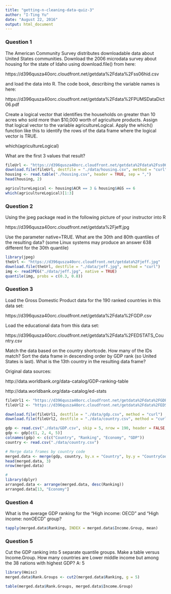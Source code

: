 ```yaml
---
title: "getting-n-cleaning-data-quiz-3"
author: "I-Ting Yu"
date: "August 22, 2016"
output: html_document
---
```


### Question 1

The American Community Survey distributes downloadable data about United States communities. Download the 2006 microdata survey about housing for the state of Idaho using download.file() from here:

https://d396qusza40orc.cloudfront.net/getdata%2Fdata%2Fss06hid.csv

and load the data into R. The code book, describing the variable names is here:

https://d396qusza40orc.cloudfront.net/getdata%2Fdata%2FPUMSDataDict06.pdf

Create a logical vector that identifies the households on greater than 10 acres who sold more than $10,000 worth of agriculture products. Assign that logical vector to the variable agricultureLogical. Apply the which() function like this to identify the rows of the data frame where the logical vector is TRUE.

which(agricultureLogical)

What are the first 3 values that result?

```r
fileUrl <- "https://d396qusza40orc.cloudfront.net/getdata%2Fdata%2Fss06hid.csv"
download.file(fileUrl, destfile = "./data/housing.csv", method = "curl")
housing <- read.table("./housing.csv", header = TRUE, sep = ",")
head(housing, 2)

agricultureLogical <- housing$ACR == 3 & housing$AGS == 6
which(agricultureLogical)[1:3]
```

### Question 2
Using the jpeg package read in the following picture of your instructor into R

https://d396qusza40orc.cloudfront.net/getdata%2Fjeff.jpg

Use the parameter native=TRUE. What are the 30th and 80th quantiles of the resulting data? (some Linux systems may produce an answer 638 different for the 30th quantile)

```r
library(jpeg)
theUrl <- "https://d396qusza40orc.cloudfront.net/getdata%2Fjeff.jpg"
download.file(theUrl, destfile = "./data/jeff.jpg", method = "curl")
img <- readJPEG("./data/jeff.jpg", native = TRUE)
quantile(img, probs = c(0.3, 0.8))
```

### Question 3
Load the Gross Domestic Product data for the 190 ranked countries in this data set:

https://d396qusza40orc.cloudfront.net/getdata%2Fdata%2FGDP.csv

Load the educational data from this data set:

https://d396qusza40orc.cloudfront.net/getdata%2Fdata%2FEDSTATS_Country.csv

Match the data based on the country shortcode. How many of the IDs match? Sort the data frame in descending order by GDP rank (so United States is last). What is the 13th country in the resulting data frame?

Original data sources:

http://data.worldbank.org/data-catalog/GDP-ranking-table

http://data.worldbank.org/data-catalog/ed-stats

```r
fileUrl1 <- "https://d396qusza40orc.cloudfront.net/getdata%2Fdata%2FGDP.csv"
fileUrl2 <- "https://d396qusza40orc.cloudfront.net/getdata%2Fdata%2FEDSTATS_Country.csv"

download.file(fileUrl1, destfile = "./data/gdp.csv", method = "curl")
download.file(fileUrl2, destfile = "./data/country.csv", method = "curl")

gdp <- read.csv("./data/GDP.csv", skip = 5, nrow = 190, header = FALSE, stringsAsFactors = FALSE)
gdp <- gdp[c(1, 2, 4, 5)]
colnames(gdp) <- c(c("Country", "Ranking", "Economy", "GDP"))
country <- read.csv("./data/country.csv")

# Merge data frames by country code
merged.data <- merge(gdp, country, by.x = "Country", by.y = "CountryCode")
head(merged.data, 3)
nrow(merged.data)

# 
library(dplyr)
arranged.data <- arrange(merged.data, desc(Ranking))
arranged.data[13, "Economy"]
```


### Question 4
What is the average GDP ranking for the “High income: OECD” and “High income: nonOECD” group?

```r
tapply(merged.data$Ranking, INDEX = merged.data$Income.Group, mean)
```

### Question 5 
Cut the GDP ranking into 5 separate quantile groups. Make a table versus Income.Group. How many countries are Lower middle income but among the 38 nations with highest GDP? A: 5
```r
library(Hmisc)
merged.data$Rank.Groups <- cut2(merged.data$Ranking, g = 5)

table(merged.data$Rank.Groups, merged.data$Income.Group)


```

